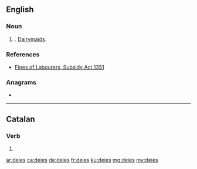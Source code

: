 ==English==

===Noun===
{{head|en|noun plural form}}

# {{lb|en|obsolete}} {{plural of|deie|lang=en}}. [[dairymaid|Dairymaids]].

===References===
* [[Wikisource:Fines of Labourers, Subsidy Act 1351|Fines of Labourers, Subsidy Act 1351]]

===Anagrams===
* {{l|en|idées}}

----

==Catalan==

===Verb===
{{head|ca|verb form}}

# {{ca-verb form of|p=2|n=sg|t=impf|m=ind|dir}}

[[ar:deies]]
[[ca:deies]]
[[de:deies]]
[[fr:deies]]
[[ku:deies]]
[[mg:deies]]
[[my:deies]]